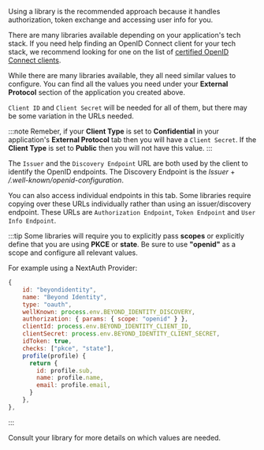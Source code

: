 
Using a library is the recommended approach because it handles authorization, token exchange and accessing user info for you.

There are many libraries available depending on your application's tech stack. If you need help finding an OpenID Connect client for your tech stack, we recommend looking for one on the list of [certified OpenID Connect clients](https://openid.net/developers/certified/).

While there are many libraries available, they all need similar values to configure. You can find all the values you need under your **External Protocol** section of the application you created above.

`Client ID` and `Client Secret` will be needed for all of them, but there may be some variation in the URLs needed.

:::note
Remeber, if your **Client Type** is set to **Confidential** in your application's **External Protocol** tab then you will have a `Client Secret`. If the **Client Type** is set to **Public** then you will not have this value.
:::

The `Issuer` and the `Discovery Endpoint` URL are both used by the client to identify the OpenID endpoints. The Discovery Endpoint is the _Issuer_ + _/.well-known/openid-configuration_.

You can also access individual endpoints in this tab. Some libraries require copying over these URLs individually rather than using an issuer/discovery endpoint. These URLs are `Authorization Endpoint`, `Token Endpoint` and `User Info Endpoint`.

:::tip
Some libraries will require you to explicitly pass **scopes** or explicitly define that you are using **PKCE** or **state**. Be sure to use **"openid"** as a scope and configure all relevant values.

For example using a NextAuth Provider:

```javascript
{
    id: "beyondidentity",
    name: "Beyond Identity",
    type: "oauth",
    wellKnown: process.env.BEYOND_IDENTITY_DISCOVERY,
    authorization: { params: { scope: "openid" } },
    clientId: process.env.BEYOND_IDENTITY_CLIENT_ID,
    clientSecret: process.env.BEYOND_IDENTITY_CLIENT_SECRET,
    idToken: true,
    checks: ["pkce", "state"],
    profile(profile) {
      return {
        id: profile.sub,
        name: profile.name,
        email: profile.email,
      }
    },
},
```

:::

Consult your library for more details on which values are needed.